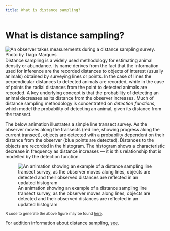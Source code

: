```yaml
---
title: What is distance sampling?
---
```


# What is distance sampling?

<div style="float:right"><img src="/images/bubble-window.png" alt="An observer takes measurements during a distance sampling survey. Photo by Tiago Marques"></div>

Distance sampling is a widely used methodology for estimating animal density or abundance. Its name derives from the fact that the information used for inference are the recorded distances to objects of interest (usually animals) obtained by surveying lines or points. In the case of lines the perpendicular distances to detected animals are recorded, while in the case of points the radial distances from the point to detected animals are recorded. A key underlying concept is that the probability of detecting an animal decreases as its distance from the observer increases. Much of distance sampling methodology is concentrated on *detection functions*, which model the probability of detecting an animal, given its distance from the transect. 

The below animation illustrates a simple line transect survey. As the observer moves along the transects (red line, showing progress along the current transect), objects are detected with a probability dependent on their distance from the observer (blue points are detected). Distances to the objects are recorded in the histogram. The histogram shows a characteristic decrease in frequency as distance increases &mdash; it is this relationship that is modelled by the detection function.

![An animation showing an example of a distance sampling line transect survey, as the observer moves along lines, objects are detected and their observed distances are reflected in an updated histogram](../images/distance-animation.gif)

<small>R code to generate the above figure may be found [here](https://gist.github.com/dill/2b0c120d5484d338d8ef).</small>

For addition information about distance sampling, [see](books_and_papers).